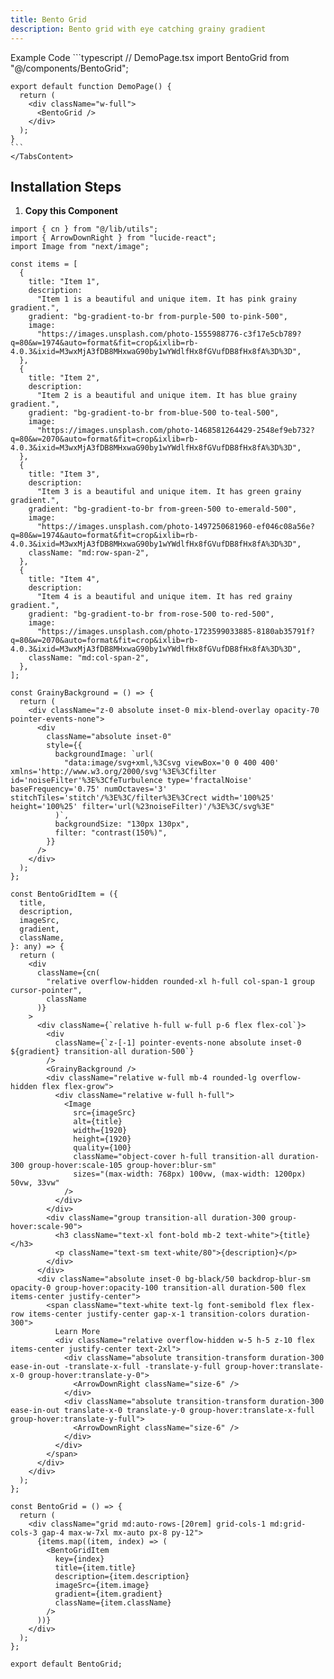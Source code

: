 ```yaml
---
title: Bento Grid
description: Bento grid with eye catching grainy gradient
---
```


<Tabs defaultValue="example" className="pt-5 pb-1">
  <TabsList>
    <TabsTrigger value="example">Example</TabsTrigger>
    <TabsTrigger value="code">Code</TabsTrigger>
  </TabsList>
  <TabsContent value="example">
        <ComponentPreview className="mt-5 w-full h-[500px] flex justify-center items-center not-prose py-0 mb-0 bg-black">
            <BentoGrid/>
        </ComponentPreview>
    </TabsContent>
  <TabsContent value="code">
    ```typescript
    // DemoPage.tsx
    import BentoGrid from "@/components/BentoGrid";

    export default function DemoPage() {
      return (
        <div className="w-full">
          <BentoGrid />
        </div>
      );
    }
    ```
    </TabsContent>

</Tabs>

## Installation Steps

1. **Copy this Component**

```typescript:TextScanEffect.tsx showLineNumbers
import { cn } from "@/lib/utils";
import { ArrowDownRight } from "lucide-react";
import Image from "next/image";

const items = [
  {
    title: "Item 1",
    description:
      "Item 1 is a beautiful and unique item. It has pink grainy gradient.",
    gradient: "bg-gradient-to-br from-purple-500 to-pink-500",
    image:
      "https://images.unsplash.com/photo-1555988776-c3f17e5cb789?q=80&w=1974&auto=format&fit=crop&ixlib=rb-4.0.3&ixid=M3wxMjA3fDB8MHxwaG90by1wYWdlfHx8fGVufDB8fHx8fA%3D%3D",
  },
  {
    title: "Item 2",
    description:
      "Item 2 is a beautiful and unique item. It has blue grainy gradient.",
    gradient: "bg-gradient-to-br from-blue-500 to-teal-500",
    image:
      "https://images.unsplash.com/photo-1468581264429-2548ef9eb732?q=80&w=2070&auto=format&fit=crop&ixlib=rb-4.0.3&ixid=M3wxMjA3fDB8MHxwaG90by1wYWdlfHx8fGVufDB8fHx8fA%3D%3D",
  },
  {
    title: "Item 3",
    description:
      "Item 3 is a beautiful and unique item. It has green grainy gradient.",
    gradient: "bg-gradient-to-br from-green-500 to-emerald-500",
    image:
      "https://images.unsplash.com/photo-1497250681960-ef046c08a56e?q=80&w=1974&auto=format&fit=crop&ixlib=rb-4.0.3&ixid=M3wxMjA3fDB8MHxwaG90by1wYWdlfHx8fGVufDB8fHx8fA%3D%3D",
    className: "md:row-span-2",
  },
  {
    title: "Item 4",
    description:
      "Item 4 is a beautiful and unique item. It has red grainy gradient.",
    gradient: "bg-gradient-to-br from-rose-500 to-red-500",
    image:
      "https://images.unsplash.com/photo-1723599033885-8180ab35791f?q=80&w=2070&auto=format&fit=crop&ixlib=rb-4.0.3&ixid=M3wxMjA3fDB8MHxwaG90by1wYWdlfHx8fGVufDB8fHx8fA%3D%3D",
    className: "md:col-span-2",
  },
];

const GrainyBackground = () => {
  return (
    <div className="z-0 absolute inset-0 mix-blend-overlay opacity-70 pointer-events-none">
      <div
        className="absolute inset-0"
        style={{
          backgroundImage: `url(
            "data:image/svg+xml,%3Csvg viewBox='0 0 400 400' xmlns='http://www.w3.org/2000/svg'%3E%3Cfilter id='noiseFilter'%3E%3CfeTurbulence type='fractalNoise' baseFrequency='0.75' numOctaves='3' stitchTiles='stitch'/%3E%3C/filter%3E%3Crect width='100%25' height='100%25' filter='url(%23noiseFilter)'/%3E%3C/svg%3E"
          )`,
          backgroundSize: "130px 130px",
          filter: "contrast(150%)",
        }}
      />
    </div>
  );
};

const BentoGridItem = ({
  title,
  description,
  imageSrc,
  gradient,
  className,
}: any) => {
  return (
    <div
      className={cn(
        "relative overflow-hidden rounded-xl h-full col-span-1 group cursor-pointer",
        className
      )}
    >
      <div className={`relative h-full w-full p-6 flex flex-col`}>
        <div
          className={`z-[-1] pointer-events-none absolute inset-0 ${gradient} transition-all duration-500`}
        />
        <GrainyBackground />
        <div className="relative w-full mb-4 rounded-lg overflow-hidden flex flex-grow">
          <div className="relative w-full h-full">
            <Image
              src={imageSrc}
              alt={title}
              width={1920}
              height={1920}
              quality={100}
              className="object-cover h-full transition-all duration-300 group-hover:scale-105 group-hover:blur-sm"
              sizes="(max-width: 768px) 100vw, (max-width: 1200px) 50vw, 33vw"
            />
          </div>
        </div>
        <div className="group transition-all duration-300 group-hover:scale-90">
          <h3 className="text-xl font-bold mb-2 text-white">{title}</h3>
          <p className="text-sm text-white/80">{description}</p>
        </div>
      </div>
      <div className="absolute inset-0 bg-black/50 backdrop-blur-sm opacity-0 group-hover:opacity-100 transition-all duration-500 flex items-center justify-center">
        <span className="text-white text-lg font-semibold flex flex-row items-center justify-center gap-x-1 transition-colors duration-300">
          Learn More
          <div className="relative overflow-hidden w-5 h-5 z-10 flex items-center justify-center text-2xl">
            <div className="absolute transition-transform duration-300 ease-in-out -translate-x-full -translate-y-full group-hover:translate-x-0 group-hover:translate-y-0">
              <ArrowDownRight className="size-6" />
            </div>
            <div className="absolute transition-transform duration-300 ease-in-out translate-x-0 translate-y-0 group-hover:translate-x-full group-hover:translate-y-full">
              <ArrowDownRight className="size-6" />
            </div>
          </div>
        </span>
      </div>
    </div>
  );
};

const BentoGrid = () => {
  return (
    <div className="grid md:auto-rows-[20rem] grid-cols-1 md:grid-cols-3 gap-4 max-w-7xl mx-auto px-8 py-12">
      {items.map((item, index) => (
        <BentoGridItem
          key={index}
          title={item.title}
          description={item.description}
          imageSrc={item.image}
          gradient={item.gradient}
          className={item.className}
        />
      ))}
    </div>
  );
};

export default BentoGrid;
```
